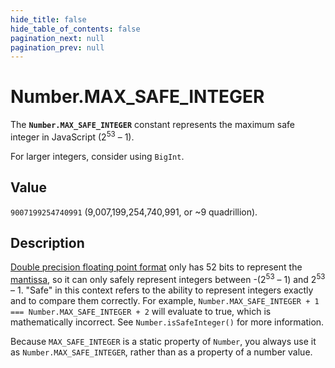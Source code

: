 ```yaml
---
hide_title: false
hide_table_of_contents: false
pagination_next: null
pagination_prev: null
---
```

# Number.MAX_SAFE_INTEGER

The **`Number.MAX_SAFE_INTEGER`** constant represents the maximum safe integer in JavaScript (2<sup>53</sup> – 1).

For larger integers, consider using `BigInt`.

## Value

`9007199254740991` (9,007,199,254,740,991, or \~9 quadrillion).

## Description

[Double precision floating point format](https://en.wikipedia.org/wiki/Double_precision_floating-point_format) only has 52 bits to represent the [mantissa](https://developer.mozilla.org/docs/Web/JavaScript/Reference/Global_Objects/Number#number_encoding), so it can only safely represent integers between -(2<sup>53</sup> – 1) and 2<sup>53</sup> – 1. "Safe" in this context refers to the ability to represent integers exactly and to compare them correctly. For example, `Number.MAX_SAFE_INTEGER + 1 === Number.MAX_SAFE_INTEGER + 2` will evaluate to true, which is mathematically incorrect. See `Number.isSafeInteger()` for more information.

Because `MAX_SAFE_INTEGER` is a static property of `Number`, you always use it as `Number.MAX_SAFE_INTEGER`, rather than as a property of a number value.
